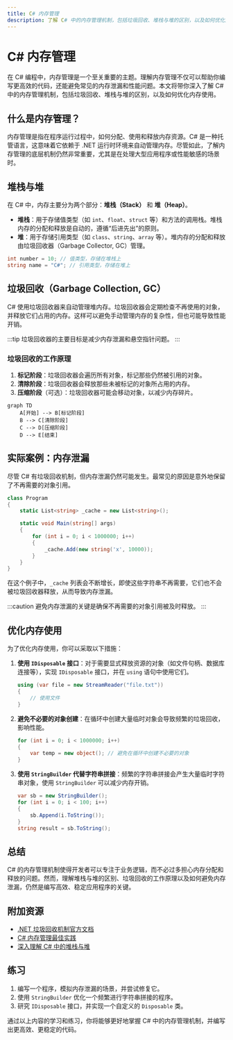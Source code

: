 ```yaml
---
title: C# 内存管理
description: 了解 C# 中的内存管理机制，包括垃圾回收、堆栈与堆的区别，以及如何优化内存使用。
---
```


# C# 内存管理

在 C# 编程中，内存管理是一个至关重要的主题。理解内存管理不仅可以帮助你编写更高效的代码，还能避免常见的内存泄漏和性能问题。本文将带你深入了解 C# 中的内存管理机制，包括垃圾回收、堆栈与堆的区别，以及如何优化内存使用。

## 什么是内存管理？

内存管理是指在程序运行过程中，如何分配、使用和释放内存资源。C# 是一种托管语言，这意味着它依赖于 .NET 运行时环境来自动管理内存。尽管如此，了解内存管理的底层机制仍然非常重要，尤其是在处理大型应用程序或性能敏感的场景时。

## 堆栈与堆

在 C# 中，内存主要分为两个部分：**堆栈（Stack）** 和 **堆（Heap）**。

- **堆栈**：用于存储值类型（如 `int`、`float`、`struct` 等）和方法的调用栈。堆栈内存的分配和释放是自动的，遵循“后进先出”的原则。
- **堆**：用于存储引用类型（如 `class`、`string`、`array` 等）。堆内存的分配和释放由垃圾回收器（Garbage Collector, GC）管理。

```csharp
int number = 10; // 值类型，存储在堆栈上
string name = "C#"; // 引用类型，存储在堆上
```

## 垃圾回收（Garbage Collection, GC）

C# 使用垃圾回收器来自动管理堆内存。垃圾回收器会定期检查不再使用的对象，并释放它们占用的内存。这样可以避免手动管理内存的复杂性，但也可能导致性能开销。

:::tip
垃圾回收器的主要目标是减少内存泄漏和悬空指针问题。
:::

### 垃圾回收的工作原理

1. **标记阶段**：垃圾回收器会遍历所有对象，标记那些仍然被引用的对象。
2. **清除阶段**：垃圾回收器会释放那些未被标记的对象所占用的内存。
3. **压缩阶段**（可选）：垃圾回收器可能会移动对象，以减少内存碎片。

```mermaid
graph TD
    A[开始] --> B[标记阶段]
    B --> C[清除阶段]
    C --> D[压缩阶段]
    D --> E[结束]
```

## 实际案例：内存泄漏

尽管 C# 有垃圾回收机制，但内存泄漏仍然可能发生。最常见的原因是意外地保留了不再需要的对象引用。

```csharp
class Program
{
    static List<string> _cache = new List<string>();

    static void Main(string[] args)
    {
        for (int i = 0; i < 1000000; i++)
        {
            _cache.Add(new string('x', 10000));
        }
    }
}
```

在这个例子中，`_cache` 列表会不断增长，即使这些字符串不再需要，它们也不会被垃圾回收器释放，从而导致内存泄漏。

:::caution
避免内存泄漏的关键是确保不再需要的对象引用被及时释放。
:::

## 优化内存使用

为了优化内存使用，你可以采取以下措施：

1. **使用 `IDisposable` 接口**：对于需要显式释放资源的对象（如文件句柄、数据库连接等），实现 `IDisposable` 接口，并在 `using` 语句中使用它们。

    ```csharp
    using (var file = new StreamReader("file.txt"))
    {
        // 使用文件
    }
    ```

2. **避免不必要的对象创建**：在循环中创建大量临时对象会导致频繁的垃圾回收，影响性能。

    ```csharp
    for (int i = 0; i < 1000000; i++)
    {
        var temp = new object(); // 避免在循环中创建不必要的对象
    }
    ```

3. **使用 `StringBuilder` 代替字符串拼接**：频繁的字符串拼接会产生大量临时字符串对象，使用 `StringBuilder` 可以减少内存开销。

    ```csharp
    var sb = new StringBuilder();
    for (int i = 0; i < 100; i++)
    {
        sb.Append(i.ToString());
    }
    string result = sb.ToString();
    ```

## 总结

C# 的内存管理机制使得开发者可以专注于业务逻辑，而不必过多担心内存分配和释放的问题。然而，理解堆栈与堆的区别、垃圾回收的工作原理以及如何避免内存泄漏，仍然是编写高效、稳定应用程序的关键。

## 附加资源

- [.NET 垃圾回收机制官方文档](https://learn.microsoft.com/en-us/dotnet/standard/garbage-collection/)
- [C# 内存管理最佳实践](https://learn.microsoft.com/en-us/dotnet/standard/memory-and-spans/)
- [深入理解 C# 中的堆栈与堆](https://www.c-sharpcorner.com/article/stack-vs-heap-memory-in-c-sharp/)

## 练习

1. 编写一个程序，模拟内存泄漏的场景，并尝试修复它。
2. 使用 `StringBuilder` 优化一个频繁进行字符串拼接的程序。
3. 研究 `IDisposable` 接口，并实现一个自定义的 `Disposable` 类。

通过以上内容的学习和练习，你将能够更好地掌握 C# 中的内存管理机制，并编写出更高效、更稳定的代码。
